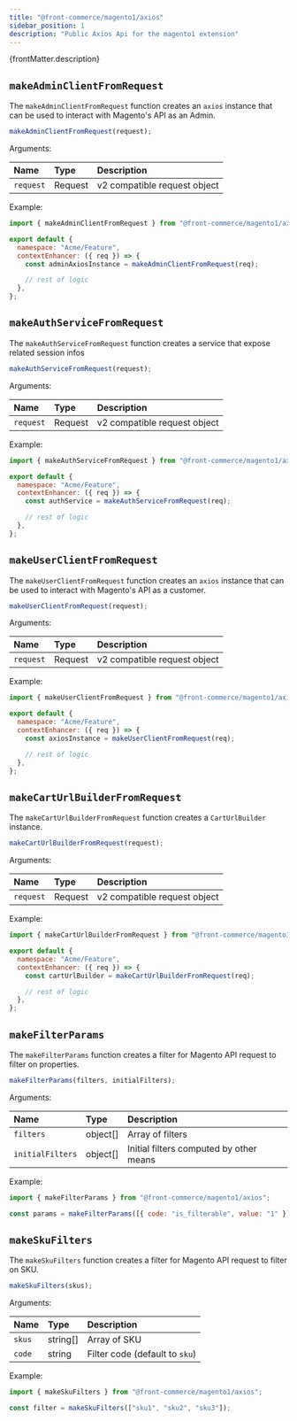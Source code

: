 ```yaml
---
title: "@front-commerce/magento1/axios"
sidebar_position: 1
description: "Public Axios Api for the magento1 extension"
---
```


<p>{frontMatter.description}</p>


## `makeAdminClientFromRequest`

The `makeAdminClientFromRequest` function creates an `axios` instance that can be
used to interact with Magento's API as an Admin.

```js
makeAdminClientFromRequest(request);
```

Arguments:

| Name      | Type    | Description                  |
| :-------- | :------ | :--------------------------- |
| `request` | Request | v2 compatible request object |

Example:

```js
import { makeAdminClientFromRequest } from "@front-commerce/magento1/axios";

export default {
  namespace: "Acme/Feature",
  contextEnhancer: ({ req }) => {
    const adminAxiosInstance = makeAdminClientFromRequest(req);

    // rest of logic
  },
};
```

## `makeAuthServiceFromRequest`

The `makeAuthServiceFromRequest` function creates a service that expose related session infos

```js
makeAuthServiceFromRequest(request);
```

Arguments:

| Name      | Type    | Description                  |
| :-------- | :------ | :--------------------------- |
| `request` | Request | v2 compatible request object |

Example:

```js
import { makeAuthServiceFromRequest } from "@front-commerce/magento1/axios";

export default {
  namespace: "Acme/Feature",
  contextEnhancer: ({ req }) => {
    const authService = makeAuthServiceFromRequest(req);

    // rest of logic
  },
};
```


## `makeUserClientFromRequest`

The `makeUserClientFromRequest` function creates an `axios` instance that can be
used to interact with Magento's API as a customer.

```js
makeUserClientFromRequest(request);
```

Arguments:

| Name      | Type    | Description                  |
| :-------- | :------ | :--------------------------- |
| `request` | Request | v2 compatible request object |

Example:

```js
import { makeUserClientFromRequest } from "@front-commerce/magento1/axios";

export default {
  namespace: "Acme/Feature",
  contextEnhancer: ({ req }) => {
    const axiosInstance = makeUserClientFromRequest(req);

    // rest of logic
  },
};
```

## `makeCartUrlBuilderFromRequest`

The `makeCartUrlBuilderFromRequest` function creates a `CartUrlBuilder`
instance.

```js
makeCartUrlBuilderFromRequest(request);
```

Arguments:

| Name      | Type    | Description                  |
| :-------- | :------ | :--------------------------- |
| `request` | Request | v2 compatible request object |

Example:

```js
import { makeCartUrlBuilderFromRequest } from "@front-commerce/magento1/axios";

export default {
  namespace: "Acme/Feature",
  contextEnhancer: ({ req }) => {
    const cartUrlBuilder = makeCartUrlBuilderFromRequest(req);

    // rest of logic
  },
};
```

## `makeFilterParams`

The `makeFilterParams` function creates a filter for Magento API request to filter on properties.

```js
makeFilterParams(filters, initialFilters);
```

Arguments:

| Name             | Type     | Description                             |
| :--------------- | :------- | :-------------------------------------- |
| `filters`        | object[] | Array of filters                        |
| `initialFilters` | object[] | Initial filters computed by other means |

Example:

```js
import { makeFilterParams } from "@front-commerce/magento1/axios";

const params = makeFilterParams([{ code: "is_filterable", value: "1" }], { initialParams: { limit: 0 } });
```

## `makeSkuFilters`

The `makeSkuFilters` function creates a filter for Magento API request to filter on SKU.

```js
makeSkuFilters(skus);
```

Arguments:

| Name      | Type     | Description                    |
| :-------- | :------- | :----------------------------- |
| `skus`    | string[] | Array of SKU                   |
| `code`    | string   | Filter code (default to `sku`) |

Example:

```js
import { makeSkuFilters } from "@front-commerce/magento1/axios";

const filter = makeSkuFilters(["sku1", "sku2", "sku3"]);
```
